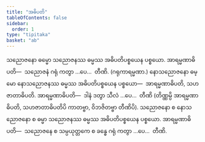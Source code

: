 ```yaml
---
title: "အဓိပတိ"
tableOfContents: false
sidebar:
  order: 1
type: "tipitaka"
basket: "ab"
---
```



<DynamicBreadcrumb />

<Division number="19">

<Paragraph number="1366">
သညောဇနော ဓမ္မော သညောဇနဿ ဓမ္မဿ အဓိပတိပစ္စယေန ပစ္စယော. <Emphasis>အာရမ္မဏာဓိပတိ</Emphasis>—  သညောဇနံ ဂရုံ ကတွာ …ပေ…  တီဏိ. (ဂရုကာရမ္မဏာ.)
</Paragraph>

<Paragraph number="1367">
နောသညောဇနော ဓမ္မော နောသညောဇနဿ ဓမ္မဿ အဓိပတိပစ္စယေန ပစ္စယော—  အာရမ္မဏာဓိပတိ, သဟဇာတာဓိပတိ. <Emphasis>အာရမ္မဏာဓိပတိ</Emphasis>—  ဒါနံ ဒတွာ သီလံ …ပေ…  တီဏိ (တိဏ္ဏမ္ပိ အာရမ္မဏာဓိပတိ, သဟဇာတာဓိပတိပိ ကာတဗ္ဗာ, ဝိဘဇိတဗ္ဗာ တီဏိပိ).
</Paragraph>

<Paragraph number="1368">
သညောဇနော စ နောသညောဇနော စ ဓမ္မာ သညောဇနဿ ဓမ္မဿ အဓိပတိပစ္စယေန ပစ္စယော. <Emphasis>အာရမ္မဏာဓိပတိ</Emphasis>—  သညောဇနေ စ သမ္ပယုတ္တကေ စ ခန္ဓေ ဂရုံ ကတွာ …ပေ…  တီဏိ.
</Paragraph>
</Division>